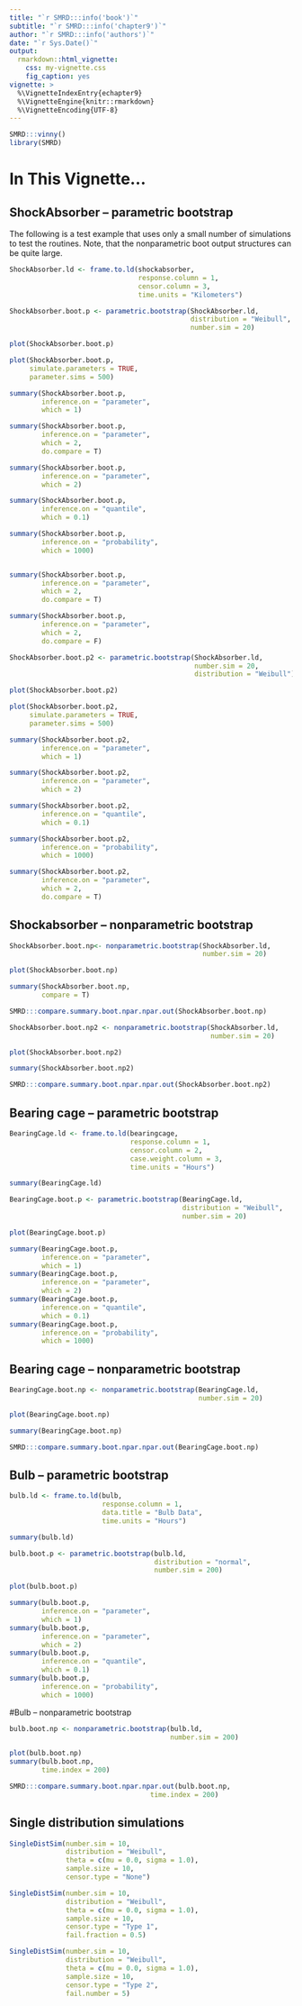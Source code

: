 ```yaml
---
title: "`r SMRD:::info('book')`"
subtitle: "`r SMRD:::info('chapter9')`"
author: "`r SMRD:::info('authors')`"
date: "`r Sys.Date()`"
output: 
  rmarkdown::html_vignette:
    css: my-vignette.css
    fig_caption: yes
vignette: >
  %\VignetteIndexEntry{echapter9}
  %\VignetteEngine{knitr::rmarkdown}
  %\VignetteEncoding{UTF-8}
---
```


```r
SMRD:::vinny()
library(SMRD)
```

# In This Vignette...

## ShockAbsorber -- parametric bootstrap

The following is a test example that uses only a small number of simulations to test the routines. Note, that the nonparametric boot output structures can be quite large.

```r
ShockAbsorber.ld <- frame.to.ld(shockabsorber,
                                response.column = 1,
                                censor.column = 3,
                                time.units = "Kilometers")

ShockAbsorber.boot.p <- parametric.bootstrap(ShockAbsorber.ld,
                                             distribution = "Weibull",
                                             number.sim = 20)

plot(ShockAbsorber.boot.p)

plot(ShockAbsorber.boot.p, 
     simulate.parameters = TRUE, 
     parameter.sims = 500)

summary(ShockAbsorber.boot.p,
        inference.on = "parameter", 
        which = 1)

summary(ShockAbsorber.boot.p,
        inference.on = "parameter", 
        which = 2,
        do.compare = T)

summary(ShockAbsorber.boot.p,
        inference.on = "parameter", 
        which = 2)

summary(ShockAbsorber.boot.p,
        inference.on = "quantile",
        which = 0.1)

summary(ShockAbsorber.boot.p,
        inference.on = "probability", 
        which = 1000)


summary(ShockAbsorber.boot.p,
        inference.on = "parameter", 
        which = 2,
        do.compare = T)

summary(ShockAbsorber.boot.p,
        inference.on = "parameter", 
        which = 2,
        do.compare = F)
```

```r
ShockAbsorber.boot.p2 <- parametric.bootstrap(ShockAbsorber.ld,
                                              number.sim = 20,
                                              distribution = "Weibull")

plot(ShockAbsorber.boot.p2)

plot(ShockAbsorber.boot.p2, 
     simulate.parameters = TRUE, 
     parameter.sims = 500)

summary(ShockAbsorber.boot.p2,
        inference.on = "parameter", 
        which = 1)

summary(ShockAbsorber.boot.p2,
        inference.on = "parameter", 
        which = 2)

summary(ShockAbsorber.boot.p2,
        inference.on = "quantile", 
        which = 0.1)

summary(ShockAbsorber.boot.p2,
        inference.on = "probability", 
        which = 1000)

summary(ShockAbsorber.boot.p2,
        inference.on = "parameter", 
        which = 2,
        do.compare = T)
```

## Shockabsorber -- nonparametric bootstrap

```r
ShockAbsorber.boot.np<- nonparametric.bootstrap(ShockAbsorber.ld,
                                                number.sim = 20)

plot(ShockAbsorber.boot.np)

summary(ShockAbsorber.boot.np, 
        compare = T)

SMRD:::compare.summary.boot.npar.npar.out(ShockAbsorber.boot.np)
```

```r
ShockAbsorber.boot.np2 <- nonparametric.bootstrap(ShockAbsorber.ld,
                                                  number.sim = 20)

plot(ShockAbsorber.boot.np2)

summary(ShockAbsorber.boot.np2)

SMRD:::compare.summary.boot.npar.npar.out(ShockAbsorber.boot.np2)
```

## Bearing cage  -- parametric bootstrap

```r
BearingCage.ld <- frame.to.ld(bearingcage,
                              response.column = 1, 
                              censor.column = 2, 
                              case.weight.column = 3,
                              time.units = "Hours")

summary(BearingCage.ld)

BearingCage.boot.p <- parametric.bootstrap(BearingCage.ld,
                                           distribution = "Weibull",
                                           number.sim = 20)

plot(BearingCage.boot.p)

summary(BearingCage.boot.p,
        inference.on = "parameter", 
        which = 1)
summary(BearingCage.boot.p,
        inference.on = "parameter", 
        which = 2)
summary(BearingCage.boot.p,
        inference.on = "quantile", 
        which = 0.1)
summary(BearingCage.boot.p,
        inference.on = "probability", 
        which = 1000)
```

## Bearing cage -- nonparametric bootstrap

```r
BearingCage.boot.np <- nonparametric.bootstrap(BearingCage.ld,
                                               number.sim = 20)

plot(BearingCage.boot.np)

summary(BearingCage.boot.np)

SMRD:::compare.summary.boot.npar.npar.out(BearingCage.boot.np)
```

## Bulb -- parametric bootstrap

```r
bulb.ld <- frame.to.ld(bulb,
                       response.column = 1,
                       data.title = "Bulb Data",
                       time.units = "Hours")

summary(bulb.ld)

bulb.boot.p <- parametric.bootstrap(bulb.ld,
                                    distribution = "normal",
                                    number.sim = 200)

plot(bulb.boot.p)

summary(bulb.boot.p,
        inference.on = "parameter", 
        which = 1)
summary(bulb.boot.p,
        inference.on = "parameter", 
        which = 2)
summary(bulb.boot.p,
        inference.on = "quantile", 
        which = 0.1)
summary(bulb.boot.p,
        inference.on = "probability", 
        which = 1000)
```

#Bulb -- nonparametric bootstrap

```r
bulb.boot.np <- nonparametric.bootstrap(bulb.ld,
                                        number.sim = 200)

plot(bulb.boot.np)
summary(bulb.boot.np,
        time.index = 200)

SMRD:::compare.summary.boot.npar.npar.out(bulb.boot.np,
                                   time.index = 200)
```

## Single distribution simulations

```r
SingleDistSim(number.sim = 10,
              distribution = "Weibull",
              theta = c(mu = 0.0, sigma = 1.0),
              sample.size = 10,
              censor.type = "None")

SingleDistSim(number.sim = 10,
              distribution = "Weibull",
              theta = c(mu = 0.0, sigma = 1.0),
              sample.size = 10,
              censor.type = "Type 1", 
              fail.fraction = 0.5)

SingleDistSim(number.sim = 10,
              distribution = "Weibull",
              theta = c(mu = 0.0, sigma = 1.0),
              sample.size = 10,
              censor.type = "Type 2",
              fail.number = 5)
```
